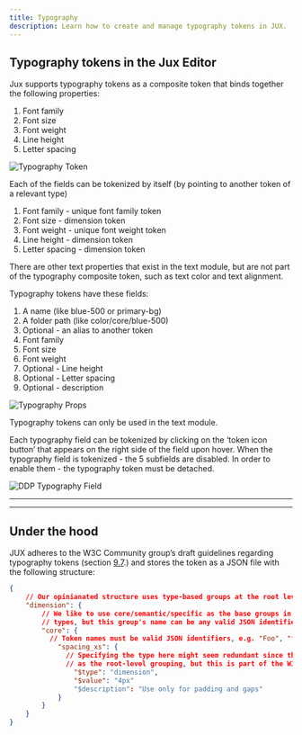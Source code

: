 ```yaml
---
title: Typography
description: Learn how to create and manage typography tokens in JUX.
---
```



## Typography tokens in the Jux Editor

Jux supports typography tokens as a composite token that binds together the following properties:

1. Font family
2. Font size 
3. Font weight
4. Line height
5. Letter spacing

<Image src={typographyToken} alt="Typography Token" />

Each of the fields can be tokenized by itself (by pointing to another token of a relevant type)

1. Font family - unique font family token
2. Font size - dimension token
3. Font weight - unique font weight token <Badge text='soon' />
4. Line height - dimension token
5. Letter spacing - dimension token

<Aside>
  There are other text properties that exist in the text module, but are not part of the typography composite token, such as text color and text alignment.
</Aside>

Typography tokens have these fields:

1. A name (like blue-500 or primary-bg)
2. A folder path (like color/core/blue-500)
3. Optional - an alias to another token
4. Font family 
5. Font size 
6. Font weight
7. Optional - Line height
8. Optional - Letter spacing
9. Optional - description

<Image src={typographyProps} alt="Typography Props" />

Typography tokens can only be used in the text module.

Each typography field can be tokenized by clicking on the ‘token icon button’ that appears on the right side of the field upon hover. When the typography field is tokenized - the 5 subfields are disabled. In order to enable them - the typography token must be detached.

<Image src={ddpTypographyFields} alt="DDP Typography Field" />

<hr />

---

## Under the hood

JUX adheres to the W3C Community group’s draft guidelines regarding typography tokens (section [9.7](https://design-tokens.github.io/community-group/format/#color).) and stores the token as a JSON file with the following structure:

```json
{
	// Our opinianated structure uses type-based groups at the root level
	"dimension": {
		// We like to use core/semantic/specific as the base groups in all token
		// types, but this group's name can be any valid JSON identifier
		"core": {
		  // Token names must be valid JSON identifiers, e.g. "Foo", "foo_0", "spacing_xs"
			"spacing_xs": {
			  // Specifying the type here might seem redundant since the type is used
			  // as the root-level grouping, but this is part of the W3C group's specs
				"$type": "dimension",
				"$value": "4px"
				"$description": "Use only for padding and gaps"
			}
		}
	}
}
```